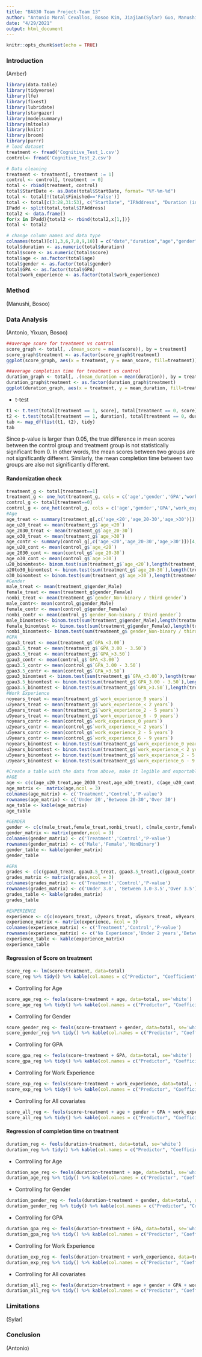 ---
title: "BA830 Team Project-Team 13"
author: "Antonio Moral Cevallos, Bosoo Kim, Jiajian(Sylar) Guo, Manushi Patel, Ying(Amber) Wu, Yixuan Wang"
date: "4/29/2021"
output: html_document
---

```{r setup, include=FALSE}
knitr::opts_chunk$set(echo = TRUE)
```

### Introduction
(Amber)

```{r message=FALSE}
library(data.table)
library(tidyverse)
library(lfe)
library(fixest)
library(lubridate)
library(stargazer)
library(modelsummary)
library(mltools)
library(knitr)
library(broom)
library(purrr)
# load dataset
treatment <- fread('Cognitive_Test_1.csv')
control<- fread('Cognitive_Test_2.csv')
```

```{r message=FALSE, warning=FALSE}
# Data cleaning
treatment <- treatment[, treatment := 1]
control <- control[, treatment := 0]
total <- rbind(treatment, control)
total$StartDate <- as.Date(total$StartDate, format= "%Y-%m-%d")
total <- total[!(total$Finished=='False')]
total <- total[c(3:28,31:53), c("StartDate", "IPAddress", "Duration (in seconds)", "LocationLatitude", "LocationLongitude", "Q2", "Q3", "Q4", "Q5", "SC0", "treatment")]
IPadd <- split(total,total$IPAddress)
total2 <- data.frame()
for(x in IPadd){total2 <- rbind(total2,x[1,])}
total <- total2
```

```{r}
# change column names and data type
colnames(total)[c(1,3,6,7,8,9,10)] = c("date","duration","age","gender","GPA","work_experience","score")
total$duration <- as.numeric(total$duration)
total$score <- as.numeric(total$score)
total$age <- as.factor(total$age)
total$gender <- as.factor(total$gender)
total$GPA <- as.factor(total$GPA)
total$work_experience <- as.factor(total$work_experience)
```

### Method
(Manushi, Bosoo)


### Data Analysis
(Antonio, Yixuan, Bosoo)

```{r echo=FALSE, fig.height=3, fig.width=3}
##average score for treatment vs control
score_graph <- total[, .(mean_score = mean(score)), by = treatment]
score_graph$treatment <- as.factor(score_graph$treatment)
ggplot(score_graph, aes(x = treatment, y = mean_score, fill=treatment)) + geom_bar(stat = 'identity', width = 0.3) + ggtitle("Average Score")

##average completion time for treatment vs control
duration_graph <- total[, .(mean_duration = mean(duration)), by = treatment]
duration_graph$treatment <- as.factor(duration_graph$treatment)
ggplot(duration_graph, aes(x = treatment, y = mean_duration, fill=treatment)) + geom_bar(stat = 'identity', width = 0.3) + ggtitle("Average Completion time")
```

* t-test
```{r echo=TRUE}
t1 <- t.test(total[treatment == 1, score], total[treatment == 0, score])
t2 <- t.test(total[treatment == 1, duration], total[treatment == 0, duration])
tab <- map_df(list(t1, t2), tidy)
tab
```

Since p-value is larger than 0.05, the true difference in mean scores between the control group and treatment group is not statistically significant from 0. In other words, the mean scores between two groups are not significantly different. Similarly, the mean completion time between two groups are also not significantly different.


#### Randomization check

```{r include=FALSE}
treatment_g <- total[treatment==1]
treatment_g <- one_hot(treatment_g, cols = c('age','gender','GPA','work_experience'))
control_g <- total[treatment==0]
control_g <- one_hot(control_g, cols = c('age','gender','GPA','work_experience'))
#Age
age_treat <- summary(treatment_g[,c('age_<20','age_20-30','age_>30')])[4,]
age_u20_treat <- mean(treatment_g$`age_<20`)
age_2030_treat <- mean(treatment_g$`age_20-30`)
age_o30_treat <- mean(treatment_g$`age_>30`)
age_contr <- summary(control_g[,c('age_<20','age_20-30','age_>30')])[4,]
age_u20_cont <- mean(control_g$`age_<20`)
age_2030_cont <- mean(control_g$`age_20-30`)
age_o30_cont <- mean(control_g$`age_>30`)
u20_binomtest<- binom.test(sum(treatment_g$`age_<20`),length(treatment_g$`age_<20`),p = age_u20_cont )
a20to30_binomtest <- binom.test(sum(treatment_g$`age_20-30`),length(treatment_g$`age_20-30`),p = age_2030_cont )
o30_binomtest <- binom.test(sum(treatment_g$`age_>30`),length(treatment_g$`age_>30`),p =age_o30_cont )
#Gender
male_treat <- mean(treatment_g$gender_Male)
female_treat <- mean(treatment_g$gender_Female)
nonbi_treat <- mean(treatment_g$`gender_Non-binary / third gender`)
male_contr<- mean(control_g$gender_Male)
female_contr <- mean(control_g$gender_Female)
nonbi_contr <- mean(control_g$`gender_Non-binary / third gender`)
male_binomtest<- binom.test(sum(treatment_g$gender_Male),length(treatment_g$gender_Male),p = male_contr )
female_binomtest <- binom.test(sum(treatment_g$gender_Female),length(treatment_g$gender_Female),p = female_contr )
nonbi_binomtest<- binom.test(sum(treatment_g$`gender_Non-binary / third gender`),length(treatment_g$`gender_Non-binary / third gender`),p = nonbi_contr )
#GPA
gpau3_treat <- mean(treatment_g$`GPA_<3.00`)
gpau3.5_treat <- mean(treatment_g$`GPA_3.00 - 3.50`)
gpao3.5_treat <- mean(treatment_g$`GPA_>3.50`)
gpau3_contr <- mean(control_g$`GPA_<3.00`)
gpau3.5_contr <- mean(control_g$`GPA_3.00 - 3.50`)
gpao3.5_contr <- mean(control_g$`GPA_>3.50`)
gpau3_binomtest <- binom.test(sum(treatment_g$`GPA_<3.00`),length(treatment_g$`GPA_<3.00`),p = gpau3_contr )
gpau3.5_binomtest <- binom.test(sum(treatment_g$`GPA_3.00 - 3.50`),length(treatment_g$`GPA_3.00 - 3.50`),p = gpau3.5_contr )
gpao3.5_binomtest <- binom.test(sum(treatment_g$`GPA_>3.50`),length(treatment_g$`GPA_>3.50`),p = gpao3.5_contr )
#Work Experience
noyears_treat <- mean(treatment_g$`work_experience_0 years`)
u2years_treat <- mean(treatment_g$`work_experience_< 2 years`)
u5years_treat <- mean(treatment_g$`work_experience_2 - 5 years`)
u9years_treat <- mean(treatment_g$`work_experience_6 - 9 years`)
noyears_contr <- mean(control_g$`work_experience_0 years`)
u2years_contr <- mean(control_g$`work_experience_< 2 years`)
u5years_contr <- mean(control_g$`work_experience_2 - 5 years`)
u9years_contr <- mean(control_g$`work_experience_6 - 9 years`)
noyears_binomtest <- binom.test(sum(treatment_g$`work_experience_0 years`),length(treatment_g$`work_experience_0 years`),p = noyears_contr )
u2years_binomtest <- binom.test(sum(treatment_g$`work_experience_< 2 years`),length(treatment_g$`work_experience_< 2 years`),p = u2years_contr )
u5years_binomtest <- binom.test(sum(treatment_g$`work_experience_2 - 5 years`),length(treatment_g$`work_experience_2 - 5 years`),p = u5years_contr )
u9years_binomtest <- binom.test(sum(treatment_g$`work_experience_6 - 9 years`),length(treatment_g$`work_experience_6 - 9 years`),p = u9years_contr )
```

```{r echo=FALSE}
#Create a table with the data from above, make it legible and exportable.
#AGE
age <- c(c(age_u20_treat,age_2030_treat,age_o30_treat), c(age_u20_cont,age_2030_cont,age_o30_cont), c(u20_binomtest$p.value,a20to30_binomtest$p.value,o30_binomtest$p.value))
age_matrix <-  matrix(age,ncol = 3)
colnames(age_matrix) <- c('Treatment','Control','P-value')
rownames(age_matrix) <- c('Under 20','Between 20-30','Over 30')
age_table <- kable(age_matrix)
age_table

#GENDER
gender <- c(c(male_treat,female_treat,nonbi_treat), c(male_contr,female_contr,nonbi_contr), c(male_binomtest$p.value, female_binomtest$p.value, nonbi_binomtest$p.value))
gender_matrix <- matrix(gender,ncol = 3)
colnames(gender_matrix) <- c('Treatment','Control','P-value')
rownames(gender_matrix) <- c('Male','Female','NonBinary')
gender_table <- kable(gender_matrix)
gender_table

#GPA
grades <- c(c(gpau3_treat, gpau3.5_treat, gpao3.5_treat),c(gpau3_contr, gpau3.5_contr, gpao3.5_contr), c(gpau3_binomtest$p.value, gpau3.5_binomtest$p.value, gpao3.5_binomtest$p.value))
grades_matrix <- matrix(grades,ncol = 3)
colnames(grades_matrix) <- c('Treatment','Control','P-value')
rownames(grades_matrix) <- c('Under 3.0', 'Between 3.0-3.5','Over 3.5')
grades_table <- kable(grades_matrix)
grades_table

#EXPERIENCE
experience <- c(c(noyears_treat, u2years_treat, u5years_treat, u9years_treat), c(noyears_contr, u2years_contr, u5years_contr, u9years_contr), c(noyears_binomtest$p.value, u2years_binomtest$p.value, u5years_binomtest$p.value,  u9years_binomtest$p.value))
experience_matrix <- matrix(experience, ncol = 3)
colnames(experience_matrix) <- c('Treatment','Control','P-value')
rownames(experience_matrix) <- c('No Experience','Under 2 years','Between 2-5','Between 6-9+')
experience_table <- kable(experience_matrix)
experience_table
```


#### Regression of Score on treatment

```{r}
score_reg <- lm(score~treatment, data=total)
score_reg %>% tidy() %>% kable(col.names = c("Predictor", "Coefficient", "SE", "T-Stat", "P-Value"), digits = c(0, 3, 3, 3, 3), align = 'c')
```

* Controlling for Age
```{r}
score_age_reg <- feols(score~treatment + age, data=total, se='white')
score_age_reg %>% tidy() %>% kable(col.names = c("Predictor", "Coefficient", "SE", "T-Stat", "P-Value"), digits = c(0, 3, 3, 3, 3), align = 'c')
```

* Controlling for Gender
```{r}
score_gender_reg <- feols(score~treatment + gender, data=total, se='white')
score_gender_reg %>% tidy() %>% kable(col.names = c("Predictor", "Coefficient", "SE", "T-Stat", "P-Value"), digits = c(0, 3, 3, 3, 3), align = 'c')
```

* Controlling for GPA
```{r}
score_gpa_reg <- feols(score~treatment + GPA, data=total, se='white')
score_gpa_reg %>% tidy() %>% kable(col.names = c("Predictor", "Coefficient", "SE", "T-Stat", "P-Value"), digits = c(0, 3, 3, 3, 3), align = 'c')
```

* Controlling for Work Experience
```{r}
score_exp_reg <- feols(score~treatment + work_experience, data=total, se='white')
score_exp_reg %>% tidy() %>% kable(col.names = c("Predictor", "Coefficient", "SE", "T-Stat", "P-Value"), digits = c(0, 3, 3, 3, 3), align = 'c')
```

* Controlling for All covariates
```{r message=FALSE, warning=FALSE}
score_all_reg <- feols(score~treatment + age + gender + GPA + work_experience, data=total, se='white')
score_all_reg %>% tidy() %>% kable(col.names = c("Predictor", "Coefficient", "SE", "T-Stat", "P-Value"), digits = c(0, 3, 3, 3, 3), align = 'c')
```


#### Regression of completion time on treatment
```{r}
duration_reg <- feols(duration~treatment, data=total, se='white')
duration_reg %>% tidy() %>% kable(col.names = c("Predictor", "Coefficient", "SE", "T-Stat", "P-Value"), digits = c(0, 3, 3, 3, 3), align = 'c')
```

* Controlling for Age
```{r}
duration_age_reg <- feols(duration~treatment + age, data=total, se='white')
duration_age_reg %>% tidy() %>% kable(col.names = c("Predictor", "Coefficient", "SE", "T-Stat", "P-Value"), digits = c(0, 3, 3, 3, 3), align = 'c')
```

* Controlling for Gender
```{r}
duration_gender_reg <- feols(duration~treatment + gender, data=total, se='white')
duration_gender_reg %>% tidy() %>% kable(col.names = c("Predictor", "Coefficient", "SE", "T-Stat", "P-Value"), digits = c(0, 3, 3, 3, 3), align = 'c')
```

* Controlling for GPA
```{r}
duration_gpa_reg <- feols(duration~treatment + GPA, data=total, se='white')
duration_gpa_reg %>% tidy() %>% kable(col.names = c("Predictor", "Coefficient", "SE", "T-Stat", "P-Value"), digits = c(0, 3, 3, 3, 3), align = 'c')
```

* Controlling for Work Experience
```{r}
duration_exp_reg <- feols(duration~treatment + work_experience, data=total, se='white')
duration_exp_reg %>% tidy() %>% kable(col.names = c("Predictor", "Coefficient", "SE", "T-Stat", "P-Value"), digits = c(0, 3, 3, 3, 3), align = 'c')
```

* Controlling for All covariates
```{r message=FALSE, warning=FALSE}
duration_all_reg <- feols(duration~treatment + age + gender + GPA + work_experience, data=total, se='white')
duration_all_reg %>% tidy() %>% kable(col.names = c("Predictor", "Coefficient", "SE", "T-Stat", "P-Value"), digits = c(0, 3, 3, 3, 3), align = 'c')
```


### Limitations
(Sylar)


### Conclusion
(Antonio)



